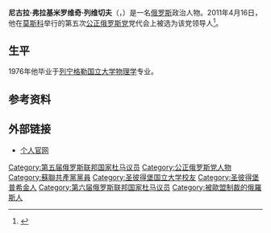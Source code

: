 {{Infobox officeholder
|name               = 尼古拉·弗拉基米羅維奇·列維切夫<br/><small>Николай Владимирович Левичев</small>
|image              = Nikolay Levichev IF 09-2013.jpg
|imagesize          = 250px
|office             = [[公正俄罗斯党|公正俄罗斯党]]领导人
|term_start         = 2011年4月16日
|predecessor        = [[谢尔盖·米哈伊洛维奇·米罗诺夫|谢尔盖·米哈伊洛维奇·米罗诺夫]]
|birth_date         = {{Birth date and age|1953|05|28|mf=yes}}
|birth_place        = {{flag|苏联}}[[列寧格勒|列寧格勒]][[普希金市|普希金市]]
|party              = [[公正俄罗斯党|公正俄罗斯党]]
|s pouse             = Valentina Levicheva
|children           = 
|residence          = 
|alma_mater         = [[圣彼得堡国立大学|圣彼得堡国立大学]]
|occupation         = 
|profession         = 
|cabinet            = 
|committees         = 
|portfolio          = 
|religion           = 
|awards={{俄罗斯友谊勋章}} {{二级祖国功勋奖章}}
|signature          = 
|signature_alt      = 
|website            = [http://www.levichev.info www.levichev.info]
|footnotes          = 
}}

'''尼古拉·弗拉基米罗维奇·列维切夫'''（{{lang-ru|'''Николай Владимирович Левичев'''}}，{{bd|1953年|5月28日|catIdx=L列}}）是一名[[俄罗斯|俄罗斯]]政治人物。2011年4月16日，他在[[莫斯科|莫斯科]]举行的第五次[[公正俄罗斯党|公正俄罗斯党]]党代会上被选为该党领导人<ref>{{cite web|last=Interfax News|title=Nikolai Levichev elected as Fair Russia leader|url=http://www.interfax.co.uk/russia-cis-general-news-bulletins-in-english/nikolai-levichev-elected-as-fair-russia-leader/|accessdate=2011-05-10|archive-date=2012-03-17|archive-url=https://web.archive.org/web/20120317101645/http://www.interfax.co.uk/russia-cis-general-news-bulletins-in-english/nikolai-levichev-elected-as-fair-russia-leader/|dead-url=no}}</ref>。

== 生平 ==
1976年他毕业于[[列宁格勒国立大学|列宁格勒国立大学]][[物理学|物理学]]专业。

==参考资料==
{{Reflist}}

== 外部链接 ==
*[http://www.levichev.info 个人官网] {{Wayback|url=http://www.levichev.info/ |date=20200807232427 }}

{{DEFAULTSORT:Levichev, Nikolai}}
[[Category:第五届俄罗斯联邦国家杜马议员|Category:第五届俄罗斯联邦国家杜马议员]]
[[Category:公正俄罗斯党人物|Category:公正俄罗斯党人物]]
[[Category:蘇聯共產黨黨員|Category:蘇聯共產黨黨員]]
[[Category:圣彼得堡国立大学校友|Category:圣彼得堡国立大学校友]]
[[Category:圣彼得堡普希金人|Category:圣彼得堡普希金人]]
[[Category:第六届俄罗斯联邦国家杜马议员|Category:第六届俄罗斯联邦国家杜马议员]]
[[Category:被歐盟制裁的俄羅斯人|Category:被歐盟制裁的俄羅斯人]]